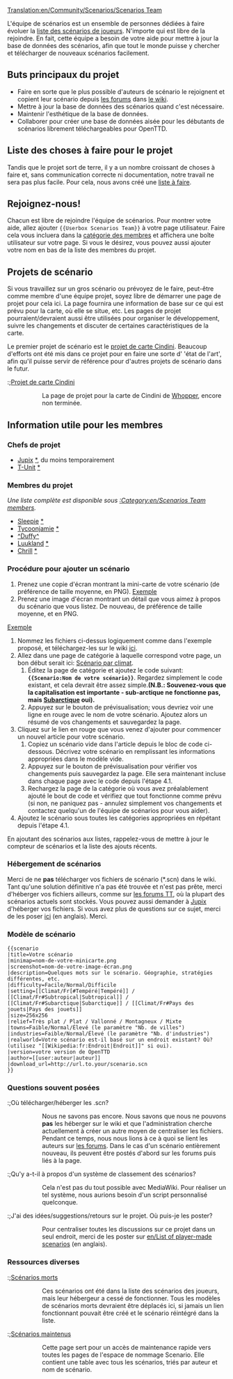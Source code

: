 [[Translation:en/Community/Scenarios/Scenarios Team]]

L'équipe de scénarios est un ensemble de personnes dédiées à faire évoluer la [[fr/Archive/Lists/Liste des scénarios de joueurs|liste des scénarios de joueurs]]. N'importe qui est libre de la rejoindre. En fait, cette équipe a besoin de votre aide pour mettre à jour la base de données des scénarios, afin que tout le monde puisse y chercher et télécharger de nouveaux scénarios facilement.

==Buts principaux du projet==

* Faire en sorte que le plus possible d'auteurs de scénario le rejoignent et copient leur scénario depuis [http://www.tt-forums.net/viewforum.php?f=60 les forums] dans [[fr/Archive/Lists/Liste des scénarios de joueurs|le wiki]].
* Mettre à jour la base de données des scénarios quand c'est nécessaire.
* Maintenir l'esthétique de la base de données.
* Collaborer pour créer une base de données aisée pour les débutants de scénarios librement téléchargeables pour OpenTTD.

== Liste des choses à faire pour le projet ==
Tandis que le projet sort de terre, il y a un nombre croissant de choses à faire et, sans communication correcte ni documentation, notre travail ne sera pas plus facile. Pour cela, nous avons créé une [[fr/Archive/Community/Liste à faire de l'équipe de scénarios|liste à faire]].

==Rejoignez-nous!==

Chacun est libre de rejoindre l'équipe de scénarios. Pour montrer votre aide, allez ajouter <code><nowiki>{{Userbox Scenarios Team}}</nowiki></code> à votre page utilisateur. Faire cela vous incluera dans la [[:Category:en/Scenarios Team members|catégorie des membres]] et affichera une boîte utilisateur sur votre page. Si vous le désirez, vous pouvez aussi ajouter votre nom en bas de la liste des membres du projet.

==Projets de scénario==

Si vous travaillez sur un gros scénario ou prévoyez de le faire, peut-être comme membre d'une équipe projet, soyez libre de démarrer une page de projet pour cela ici. La page fournira une information de base sur ce qui est prévu pour la carte, où elle se situe, etc. Les pages de projet pourraient/devraient aussi être utilisées pour organiser le développement, suivre les changements et discuter de certaines caractéristiques de la carte.

Le premier projet de scénario est le [[fr/Community/Scenarios/Projet de carte Cindini|projet de carte Cindini]]. Beaucoup d'efforts ont été mis dans ce projet pour en faire une sorte d' 'état de l'art', afin qu'il puisse servir de référence pour d'autres projets de scénario dans le futur.

:;[[fr/Community/Scenarios/Projet de carte Cindini|Projet de carte Cindini]]
::La page de projet pour la carte de Cindini de [[en/Whopper|Whopper]], encore non terminée.

==Information utile pour les membres==

===Chefs de projet===

* [[en/Jupix|Jupix]] [http://www.tt-forums.net/profile.php?mode=viewprofile&u=6127 *], du moins temporairement
* [[en/T-Unit|T-Unit]] [http://www.tt-forums.net/profile.php?mode=viewprofile&u=16437 *]

===Membres du projet===

''Une liste complète est disponible sous [[:Category:en/Scenarios Team members]].''

*[[en/Sleepie|Sleepie]] [http://www.tt-forums.net/profile.php?mode=viewprofile&u=15521 *]
*[[en/Tycoonjamie|Tycoonjamie]] [http://www.tt-forums.net/profile.php?mode=viewprofile&u=11355 *]
*[[en/^Duffy^|^Duffy^]]
*[[en/Luukland|Luukland]] [http://www.tt-forums.net/profile.php?mode=viewprofile&u=18632 *]
*[[en/Chrill|Chrill]] [http://www.tt-forums.net/memberlist.php?mode=viewprofile&u=5436 * ]

===Procédure pour ajouter un scénario===

# Prenez une copie d'écran montrant la mini-carte de votre scénario (de préférence de taille moyenne, en PNG). [[:File:en/Scn-echo-minimap.png|Exemple]]
# Prenez une image d'écran montrant un détail que vous aimez à propos du scénario que vous listez. De nouveau, de préférence de taille moyenne, et en PNG.
[[:File:en/Scn-echo-screenshot.png|Exemple]]
# Nommez les fichiers ci-dessus logiquement comme dans l'exemple proposé, et téléchargez-les sur le wiki [[Special:Upload|ici]].
# Allez dans une page de catégorie à laquelle correspond votre page, un bon début serait ici: [[fr/Archive/Lists/Scénario par climat|Scénario par climat]].
## Éditez la page de catégorie et ajoutez le code suivant: '''<code><nowiki>{{Scenario:Nom de votre scénario}}</nowiki></code>'''. Regardez simplement le code existant, et cela devrait être assez simple.'''(N.B.: Souvenez-vous que la capitalisation est importante - <nowiki>sub-arctique</nowiki> ne fonctionne pas, mais [[fr/Manual/Climat#Subarctique|Subarctique]] oui).'''
## Appuyez sur le bouton de prévisualisation; vous devriez voir une ligne en rouge avec le nom de votre scénario. Ajoutez alors un résumé de vos changements et sauvegardez la page.
# Cliquez sur le lien en rouge que vous venez d'ajouter pour commencer un nouvel article pour votre scénario.
## Copiez un scénario vide dans l'article depuis le bloc de code ci-dessous. Décrivez votre scénario en remplissant les informations appropriées dans le modèle vide.
## Appuyez sur le bouton de prévisualisation pour vérifier vos changements puis sauvegardez la page. Elle sera maintenant incluse dans chaque page avec le code depuis l'étape 4.1.
## Rechargez la page de la catégorie où vous avez préalablement ajouté le bout de code et vérifiez que tout fonctionne comme prévu (si non, ne paniquez pas - annulez simplement vos changements et contactez quelqu'un de l'équipe de scénarios pour vous aider).
# Ajoutez le scénario sous toutes les catégories appropriées en répétant depuis l'étape 4.1.

En ajoutant des scénarios aux listes, rappelez-vous de mettre à jour le compteur de scénarios et la liste des ajouts récents.

===Hébergement de scénarios===
Merci de ne '''pas''' télécharger vos fichiers de scénario (*.scn) dans le wiki. Tant qu'une solution définitive n'a pas été trouvée et n'est pas prête, merci d'héberger vos fichiers ailleurs, comme sur [http://www.tt-forums.net/viewforum.php?f=60 les forums TT], où la plupart des scénarios actuels sont stockés. Vous pouvez aussi demander à [[en/Jupix|Jupix]] d'héberger vos fichiers. Si vous avez plus de questions sur ce sujet, merci de les poser [[en/List of player-made scenarios|ici]] (en anglais).
Merci.

===Modèle de scénario===

<pre>
{{scenario
|title=Votre scénario
|minimap=nom-de-votre-minicarte.png
|screenshot=nom-de-votre-image-écran.png
|description=Quelques mots sur le scénario. Géographie, stratégies différentes, etc.
|difficulty=Facile/Normal/Difficile
|setting=[[Climat/Fr[#Tempéré|Tempéré]] / [[Climat/Fr#Subtropical|Subtropical]] / [[Climat/Fr#Subarctique|Subarctique]] / [[Climat/Fr#Pays des jouets|Pays des jouets]]
|size=256x256
|relief=Très plat / Plat / Vallonné / Montagneux / Mixte
|towns=Faible/Normal/Élevé (le paramètre "Nb. de villes")
|industries=Faible/Normal/Élevé (le paramètre "Nb. d'industries")
|realworld=Votre scénario est-il basé sur un endroit existant? Où? (utilisez "[[Wikipedia:fr:Endroit|Endroit]]" si oui).
|version=votre version de OpenTTD
|author=[[user:auteur|auteur]]
|download_url=http://url.to.your/scenario.scn
}}
</pre>

===Questions souvent posées===

:;Où télécharger/héberger les .scn?
::Nous ne savons pas encore. Nous savons que nous ne pouvons '''pas''' les héberger sur le wiki et que l'administration cherche actuellement à créer un autre moyen de centraliser les fichiers. Pendant ce temps, nous nous lions à ce à quoi se lient les auteurs sur [http://www.tt-forums.net/viewforum.php?f=60 les forums]. Dans le cas d'un scénario entièrement nouveau, ils peuvent être postés d'abord sur les forums puis liés à la page.

:;Qu'y a-t-il à propos d'un système de classement des scénarios?
::Cela n'est pas du tout possible avec MediaWiki. Pour réaliser un tel système, nous aurions besoin d'un script personnalisé quelconque.

:;J'ai des idées/suggestions/retours sur le projet. Où puis-je les poster?
::Pour centraliser toutes les discussions sur ce projet dans un seul endroit, merci de les poster sur [[en/List of player-made scenarios]] (en anglais).

===Ressources diverses===

:;[[fr/Équipe de scénarios/Scénarios morts|Scénarios morts]] 
::Ces scénarios ont été dans la liste des scénarios des joueurs, mais leur hébergeur a cessé de fonctionner. Tous les modèles de scénarios morts devraient être déplacés ici, si jamais un lien fonctionnant pouvait être créé et le scénario réintégré dans la liste.

:;[[fr/Équipe de scénarios/Scénarios maintenus|Scénarios maintenus]]
::Cette page sert pour un accès de maintenance rapide vers toutes les pages de l'espace de nommage Scenario. Elle contient une table avec tous les scénarios, triés par auteur et nom de scénario.